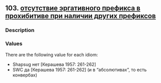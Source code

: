## 103. <a href =  'https://agricolamz.github.io/The_Circassian_Isoglosses_Database/103.html'>отсутствие эргативного префикса в прохибитиве при наличии других префиксов</a>
### Description



### Values
There are the following value for each idiom:

* Shapsug  нет [Керашева 1957: 261-262] 
* SWC  да [Керашева 1957: 261-262] (и в "абсолютивах", то есть конвербах)

